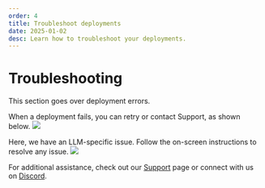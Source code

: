 ```yaml
---
order: 4
title: Troubleshoot deployments
date: 2025-01-02
desc: Learn how to troubleshoot your deployments.
---
```


# Troubleshooting
This section goes over deployment errors.

When a deployment fails, you can retry or contact Support, as shown below.
![](./c-state-1.png)

Here, we have an LLM-specific issue. Follow the on-screen instructions to resolve any issue.
![](./c-state-2.png)

For additional assistance, check out our [Support](https://fleek.xyz/support/) page or connect with us on [Discord](http://discord.gg/fleek).
